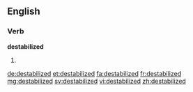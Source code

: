 ==English==

===Verb===
'''destabilized'''

# {{past of|destabilize}}

[[de:destabilized]]
[[et:destabilized]]
[[fa:destabilized]]
[[fr:destabilized]]
[[mg:destabilized]]
[[sv:destabilized]]
[[vi:destabilized]]
[[zh:destabilized]]